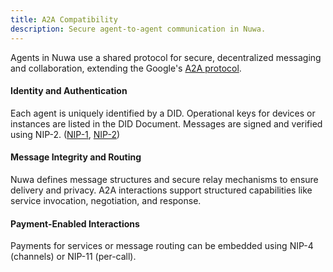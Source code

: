 ```yaml
---
title: A2A Compatibility
description: Secure agent-to-agent communication in Nuwa.
---
```


Agents in Nuwa use a shared protocol for secure, decentralized messaging and collaboration, extending the Google's [A2A protocol](https://github.com/google/A2A).

#### Identity and Authentication

Each agent is uniquely identified by a DID. Operational keys for devices or instances are listed in the DID Document. Messages are signed and verified using NIP-2. ([NIP-1](/docs/nips/nip-1), [NIP-2](/docs/nips/nip-2))

#### Message Integrity and Routing

Nuwa defines message structures and secure relay mechanisms to ensure delivery and privacy. A2A interactions support structured capabilities like service invocation, negotiation, and response.

#### Payment-Enabled Interactions

Payments for services or message routing can be embedded using NIP-4 (channels) or NIP-11 (per-call).
